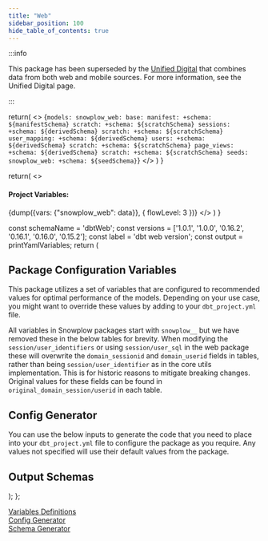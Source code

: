 ```yaml
---
title: "Web"
sidebar_position: 100
hide_table_of_contents: true
---
```


:::info

This package has been superseded by the [Unified Digital](/docs/modeling-your-data/modeling-your-data-with-dbt/dbt-models/dbt-unified-data-model/index.md) that combines data from both web and mobile sources. For more information, see the Unified Digital page.

:::


  return(
    <>
    <CodeBlock language="yaml">
    {`models:
  snowplow_web:
    base:
      manifest:
        +schema: ${manifestSchema}
      scratch:
        +schema: ${scratchSchema}
    sessions:
      +schema: ${derivedSchema}
      scratch:
        +schema: ${scratchSchema}
    user_mapping:
      +schema: ${derivedSchema}
    users:
      +schema: ${derivedSchema}
      scratch:
        +schema: ${scratchSchema}
    page_views:
      +schema: ${derivedSchema}
      scratch:
        +schema: ${scratchSchema}
seeds:
  snowplow_web:
    +schema: ${seedSchema}`}
        </CodeBlock>
    </>
  )
}

  return(
    <>
      <h4>Project Variables:</h4>
      <CodeBlock language="yaml">{dump({vars: {"snowplow_web": data}}, { flowLevel: 3 })}</CodeBlock>
    </>
  )
}

  const schemaName = 'dbtWeb';
  const versions = ['1.0.1', '1.0.0', '0.16.2', '0.16.1', '0.16.0', '0.15.2'];
  const label = 'dbt web version';
  const output = printYamlVariables;
  return (
      <DbtCongfigurationPage schemaName={schemaName} versions={versions} label={label}>
        <JsonToTable>
            <h2 id="Variables">Package Configuration Variables</h2>
            <p>This package utilizes a set of variables that are configured to recommended values for optimal performance of the models. Depending on your use case, you might want to override these values by adding to your <code>dbt_project.yml</code> file.</p>
            <Admonition type="note">
              All variables in Snowplow packages start with `snowplow__` but we have removed these in the below tables for brevity.
            </Admonition>
            <Admonition type="tip">
              When modifying the <code>session/user_identifiers</code> or using <code>session/user_sql</code> in the web package these will overwrite the <code>domain_sessionid</code> and <code>domain_userid</code> fields in tables, rather than being <code>session/user_identifier</code> as in the core utils implementation. This is for historic reasons to mitigate breaking changes. Original values for these fields can be found in `original_domain_session/userid` in each table.
            </Admonition>
        </JsonToTable>
        <JsonSchemaGenerator output={output}>
            <h2 id="Generator">Config Generator</h2>
            <p>You can use the below inputs to generate the code that you need to place into your <code>dbt_project.yml</code> file to configure the package as you require. Any values not specified will use their default values from the package.</p>
        </JsonSchemaGenerator>
        <h2 id="schemas">Output Schemas</h2> 
        <DbtSchemas/>
        <SchemaSetterWSeeds output={printSchemaVariables} />
      </DbtCongfigurationPage>
    );
  };

<Admonition icon="" title = "Contents">
  <a href="#Variables">Variables Definitions</a><br/>
  <a href="#Generator">Config Generator</a><br/>
  <a href="#schemas">Schema Generator</a>
</Admonition>
<MyMdxComponent/>
